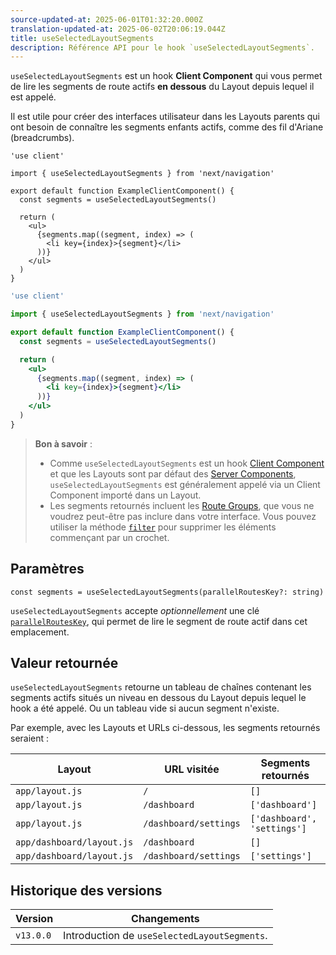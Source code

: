 ```yaml
---
source-updated-at: 2025-06-01T01:32:20.000Z
translation-updated-at: 2025-06-02T20:06:19.044Z
title: useSelectedLayoutSegments
description: Référence API pour le hook `useSelectedLayoutSegments`.
---
```


`useSelectedLayoutSegments` est un hook **Client Component** qui vous permet de lire les segments de route actifs **en dessous** du Layout depuis lequel il est appelé.

Il est utile pour créer des interfaces utilisateur dans les Layouts parents qui ont besoin de connaître les segments enfants actifs, comme des fil d'Ariane (breadcrumbs).

```tsx filename="app/example-client-component.tsx" switcher
'use client'

import { useSelectedLayoutSegments } from 'next/navigation'

export default function ExampleClientComponent() {
  const segments = useSelectedLayoutSegments()

  return (
    <ul>
      {segments.map((segment, index) => (
        <li key={index}>{segment}</li>
      ))}
    </ul>
  )
}
```

```jsx filename="app/example-client-component.js" switcher
'use client'

import { useSelectedLayoutSegments } from 'next/navigation'

export default function ExampleClientComponent() {
  const segments = useSelectedLayoutSegments()

  return (
    <ul>
      {segments.map((segment, index) => (
        <li key={index}>{segment}</li>
      ))}
    </ul>
  )
}
```

> **Bon à savoir** :
>
> - Comme `useSelectedLayoutSegments` est un hook [Client Component](/docs/app/getting-started/server-and-client-components) et que les Layouts sont par défaut des [Server Components](/docs/app/getting-started/server-and-client-components), `useSelectedLayoutSegments` est généralement appelé via un Client Component importé dans un Layout.
> - Les segments retournés incluent les [Route Groups](/docs/app/api-reference/file-conventions/route-groups), que vous ne voudrez peut-être pas inclure dans votre interface. Vous pouvez utiliser la méthode [`filter`](https://developer.mozilla.org/en-US/docs/Web/JavaScript/Reference/Global_Objects/Array/filter) pour supprimer les éléments commençant par un crochet.

## Paramètres

```tsx
const segments = useSelectedLayoutSegments(parallelRoutesKey?: string)
```

`useSelectedLayoutSegments` accepte _optionnellement_ une clé [`parallelRoutesKey`](/docs/app/api-reference/file-conventions/parallel-routes#with-useselectedlayoutsegments), qui permet de lire le segment de route actif dans cet emplacement.

## Valeur retournée

`useSelectedLayoutSegments` retourne un tableau de chaînes contenant les segments actifs situés un niveau en dessous du Layout depuis lequel le hook a été appelé. Ou un tableau vide si aucun segment n'existe.

Par exemple, avec les Layouts et URLs ci-dessous, les segments retournés seraient :

| Layout                    | URL visitée           | Segments retournés          |
| ------------------------- | --------------------- | --------------------------- |
| `app/layout.js`           | `/`                   | `[]`                        |
| `app/layout.js`           | `/dashboard`          | `['dashboard']`             |
| `app/layout.js`           | `/dashboard/settings` | `['dashboard', 'settings']` |
| `app/dashboard/layout.js` | `/dashboard`          | `[]`                        |
| `app/dashboard/layout.js` | `/dashboard/settings` | `['settings']`              |

## Historique des versions

| Version   | Changements                                |
| --------- | ----------------------------------------- |
| `v13.0.0` | Introduction de `useSelectedLayoutSegments`. |